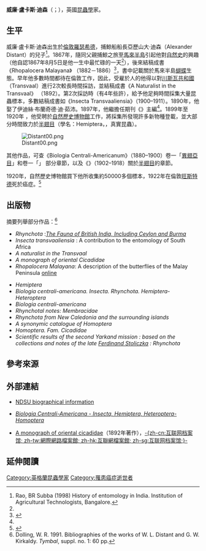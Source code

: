 {{Infobox person
|name          = 威廉·盧卡斯·迪森
|image         = WLDistant.jpg
|image_size    = 150px
|caption       = William Lucas Distant
|birth_name    = William Lucas Distant
|birth_date    = {{Birth date|1845|11|12|df=y}}
|birth_place   = [[倫敦|倫敦]][[羅瑟希德|羅瑟希德]]
|death_date    = {{Death date and age|1922|2|4|1845|11|12|df=y}}
|death_place   =倫敦[[旺斯特德|旺斯特德]]
|death_cause   = [[癌症|癌症]]
|resting_place = 
|resting_place_coordinates = 
|residence     = 
|nationality   = {{UK}}
|other_names   = 
|known_for     = 
|education     = 
|employer      = 
|occupation    = 昆蟲學家
|home_town     = 
|title         = 
|term          = 
|predecessor   = 
|successor     = 
|boards        = 
|religion      = 
|spouse        = 伊迪絲·布蘭奇德·迪·茹沛<br/>（Edith Blanche de Rubain）
|partner       = 
|children      = 
|parents       = 
|relatives     = 
|signature     = 
}}
'''威廉·盧卡斯·迪森'''（{{lang-en|William Lucas Distant}}；{{bd|1845年|11月12日|1922年|2月4日}}），英國[[昆蟲學|昆蟲學]]家。

==生平==
威廉·盧卡斯·迪森出生於[[倫敦|倫敦]][[羅瑟希德|羅瑟希德]]，捕鯨船船長亞歷山大·迪森（Alexander Distant）的兒子<ref name=rao>Rao, BR Subba (1998) History of entomology in India. Institution of Agricultural Technologists, Bangalore.</ref>。1867年，隨同父親捕鯨之旅至[[馬來半島|馬來半島]]引起他對[[自然歷史|自然史]]的興趣（他自認1867年8月5日是他一生中最忙碌的一天<ref name=rao/>），後來結稿成書《Rhopalocera Malayana》 （1882－1886）<ref>{{cite book|title=Rhopalocera Malayana : a description of the butterflies of the Malay peninsula 1882|year=2015|origyear=1886|url=http://www.amazon.com/Rhopalocera-Malayana-description-butterflies-peninsula/dp/B011C9OHEW|language=en|access-date=2016-02-15|archive-date=2016-03-10|archive-url=https://web.archive.org/web/20160310071319/http://www.amazon.com/Rhopalocera-Malayana-description-butterflies-peninsula/dp/B011C9OHEW|dead-url=no}}</ref>，書中記載關於馬來半島[[蝴蝶|蝴蝶]]生態。早年他多數時間都待在倫敦{{tsl|en|tannery|制革廠}}工作，因此，受雇於人的他得以對[[川斯瓦共和國|川斯瓦共和國]]（Transvaal）進行2次較長時間採訪，並結稿成書《A Naturalist in the Transvaal》 （1892）。第2次採訪時（有4年些許），給予他足夠時間採集大量昆蟲標本，多數結稿成書如《Insecta Transvaaliensia》（1900–1911）。1890年，他娶了伊迪絲·布蘭奇德·迪·茹沛。1897年，他繼{{tsl|en|James Edmund Harting|詹姆斯·埃德蒙·哈丁}}擔任期刊《{{tsl|en|The Zoologist|動物學家 (期刊)|動物學家}}》主編<ref name=rao/>。1899年至1920年 ，他受聘於[[自然史博物馆_(伦敦)|自然歷史博物館]]工作，將採集所發現許多新物種登載，並大部分時間致力於[[半翅目|半翅目]]（學名：Hemiptera，{{lang-it|Rhynchota}}，真實昆蟲）。

[[File:Distant00.png|right]]

其他作品，可查《Biologia Centrali-Americanum》（1880–1900）卷一「[[異翅亞目|異翅亞目]]」和卷一「{{le|同翅亞目 (昆蟲)|Homoptera|同翅亞目}}」 部分章節，以及《{{sname||The Fauna of British India, Including Ceylon and Burma}}》（1902–1918）關於[[半翅目|半翅目]]的章節。

1920年，自然歷史博物館買下他所收集約50000多個標本，1922年在倫敦[[旺斯特德|旺斯特德]]死於癌症。<ref name="entomologist">{{cite web | url=http://www.archive.org/details/entomologist551922brit | publisher=London : Simpkin, Marshall & Co. | title=OBITUARY - W. L. Distant|work=The Entomologist | date=1922 | accessdate=27 July 2011 | pages=70}}</ref>

==出版物==
摘要列舉部分作品：<ref>Dolling, W. R. 1991. Bibliographies of the works of W. L. Distant and G. W. Kirkaldy. ''Tymbal'', suppl. no. 1: 60 pp.</ref>

*''Rhynchota'' :''[[The_Fauna_of_British_India,_Including_Ceylon_and_Burma|The Fauna of British India, Including Ceylon and Burma]]''
*''Insecta transvaaliensia'' : A contribution to the entomology of South Africa	
*''A naturalist in the Transvaal''	
*''A monograph of oriental Cicadidae''
*''Rhopalocera Malayana'': A description of the butterflies of the Malay Peninsula [http://www.archive.org/stream/rhopaloceramalay00dist#page/n7/mode/2up online]
	
*''Hemiptera''
*''Biologia centrali-americana. Insecta. Rhynchota. Hemiptera-Heteroptera''
*''Biologia centrali-americana''
*''Rhynchotal notes: Membracidae''
*''Rhynchota from New Caledonia and the surrounding islands''
*''A synonymic catalogue of Homoptera''
*''Homoptera. Fam. Cicadidae''
*''Scientific results of the second Yarkand mission : based on the collections and notes of the late [[Ferdinand_Stoliczka|Ferdinand Stoliczka]] : Rhynchota''

==參考來源==
{{reflist}}

==外部連結==
*{{en}}[http://www.ndsu.nodak.edu/ndsu/rider/Pentatomoidea/Biographical/biographical.htm NDSU biographical information]{{Wayback|url=http://www.ndsu.nodak.edu/ndsu/rider/Pentatomoidea/Biographical/biographical.htm |date=20060714111312 }}
*{{en}}[http://www.texasento.net/BCA_Hemiptera.html ''Biologia Centrali-Americana - Insecta, Hemiptera, Heteroptera-Homoptera''] {{Wayback|url=http://www.texasento.net/BCA_Hemiptera.html |date=20210225232750 }}
*{{en}}[https://archive.org/details/monographoforien00distuoft A monograph of oriental cicadidae]（1892年著作），[[互联网档案馆|-{zh-cn:互联网档案馆; zh-tw:網際網路檔案館; zh-hk:互聯網檔案館; zh-sg:互联网档案馆;}-]]

== 延伸閱讀 ==
{{Commonscat-inline|Rhopalocera Malayana|Rhopalocera Malayana}}

{{Authority control}}

{{DEFAULTSORT:Distant, William Lucas}}
[[Category:英格蘭昆蟲學家|Category:英格蘭昆蟲學家]]
[[Category:罹患癌症逝世者|Category:罹患癌症逝世者]]